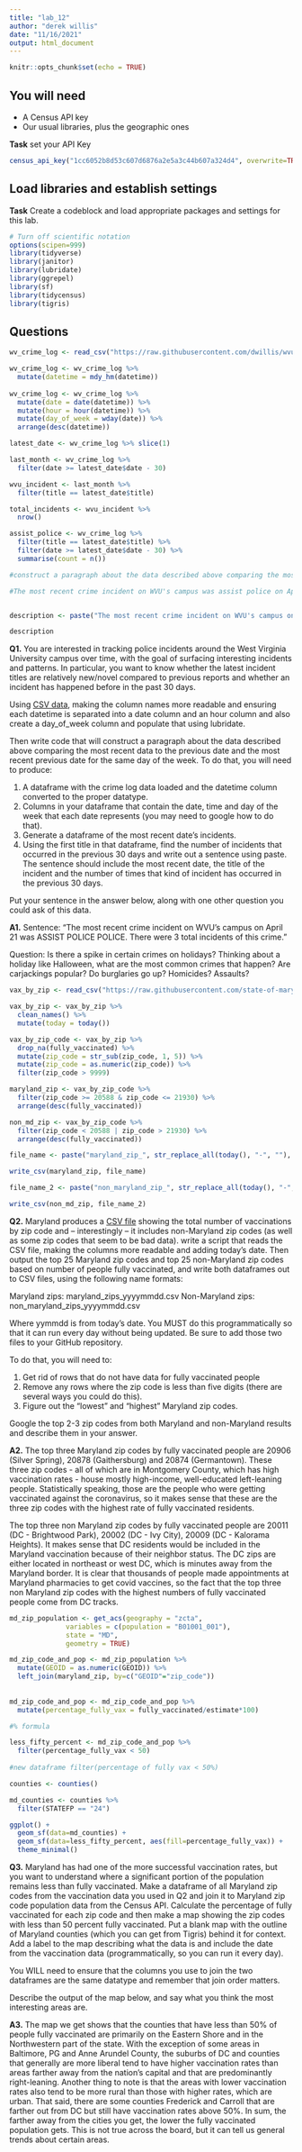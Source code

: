 ```yaml
---
title: "lab_12"
author: "derek willis"
date: "11/16/2021"
output: html_document
---
```


```r
knitr::opts_chunk$set(echo = TRUE)
```

## You will need

* A Census API key
* Our usual libraries, plus the geographic ones


**Task** set your API Key

```r
census_api_key("1cc6052b8d53c607d6876a2e5a3c44b607a324d4", overwrite=TRUE)
```

## Load libraries and establish settings

**Task** Create a codeblock and load appropriate packages and settings for this lab.

```r
# Turn off scientific notation
options(scipen=999)
library(tidyverse)
library(janitor)
library(lubridate)
library(ggrepel)
library(sf)
library(tidycensus)
library(tigris)
```

## Questions

```r
wv_crime_log <- read_csv("https://raw.githubusercontent.com/dwillis/wvu-projects/master/crime-log/crime_log.csv")

wv_crime_log <- wv_crime_log %>%
  mutate(datetime = mdy_hm(datetime))
  
wv_crime_log <- wv_crime_log %>%
  mutate(date = date(datetime)) %>%
  mutate(hour = hour(datetime)) %>%
  mutate(day_of_week = wday(date)) %>%
  arrange(desc(datetime))

latest_date <- wv_crime_log %>% slice(1)

last_month <- wv_crime_log %>%
  filter(date >= latest_date$date - 30)

wvu_incident <- last_month %>%
  filter(title == latest_date$title)

total_incidents <- wvu_incident %>%
  nrow()

assist_police <- wv_crime_log %>%
  filter(title == latest_date$title) %>%
  filter(date >= latest_date$date - 30) %>%
  summarise(count = n())

#construct a paragraph about the data described above comparing the most recent data to the previous date and the most recent previous date for the same day of the week.

#The most recent crime incident on WVU's campus was assist police on April 21 and there have been a total of 


description <- paste("The most recent crime incident on WVU's campus on ", format(latest_date$date, format="%B %d"), " was ", latest_date$title, ".", " There were ", assist_police$count, " total incidents of this crime.", sep="")

description
```

**Q1.** You are interested in tracking police incidents around the West Virginia University campus over time, with the goal of surfacing interesting incidents and patterns. In particular, you want to know whether the latest incident titles are relatively new/novel compared to previous reports and whether an incident has happened before in the past 30 days.

Using [CSV data](https://raw.githubusercontent.com/dwillis/wvu-projects/master/crime-log/crime_log.csv), making the column names more readable and ensuring each datetime is separated into a date column and an hour column and also create a day_of_week column and populate that using lubridate.

Then write code that will construct a paragraph about the data described above comparing the most recent data to the previous date and the most recent previous date for the same day of the week. To do that, you will need to produce:

1. A dataframe with the crime log data loaded and the datetime column converted to the proper datatype.
2. Columns in your dataframe that contain the date, time and day of the week that each date represents (you may need to google how to do that).
3. Generate a dataframe of the most recent date's incidents.
4. Using the first title in that dataframe, find the number of incidents that occurred in the previous 30 days and write out a sentence using paste. The sentence should include the most recent date, the title of the incident and the number of times that kind of incident has occurred in the previous 30 days.

Put your sentence in the answer below, along with one other question you could ask of this data.

**A1.** 
Sentence: "The most recent crime incident on WVU's campus on April 21 was ASSIST POLICE POLICE. There were 3 total incidents of this crime." 

Question: Is there a spike in certain crimes on holidays? Thinking about a holiday like Halloween, what are the most common crimes that happen? Are carjackings popular? Do burglaries go up? Homicides? Assaults?

```r
vax_by_zip <- read_csv("https://raw.githubusercontent.com/state-of-maryland/VaccineCSVs/master/Vax_ZIP_CODE_FirstSecondSingle_Totals_Raw.csv")

vax_by_zip <- vax_by_zip %>%
  clean_names() %>%
  mutate(today = today())

vax_by_zip_code <- vax_by_zip %>%
  drop_na(fully_vaccinated) %>%
  mutate(zip_code = str_sub(zip_code, 1, 5)) %>%
  mutate(zip_code = as.numeric(zip_code)) %>%
  filter(zip_code > 9999)

maryland_zip <- vax_by_zip_code %>%
  filter(zip_code >= 20588 & zip_code <= 21930) %>%
  arrange(desc(fully_vaccinated))

non_md_zip <- vax_by_zip_code %>%
  filter(zip_code < 20588 | zip_code > 21930) %>%
  arrange(desc(fully_vaccinated))

file_name <- paste("maryland_zip_", str_replace_all(today(), "-", ""), ".csv",  sep="")

write_csv(maryland_zip, file_name)

file_name_2 <- paste("non_maryland_zip_", str_replace_all(today(), "-", ""), ".csv",  sep="")

write_csv(non_md_zip, file_name_2)
```

**Q2.** Maryland produces a [CSV file](https://raw.githubusercontent.com/state-of-maryland/VaccineCSVs/master/Vax_ZIP_CODE_FirstSecondSingle_Totals_Raw.csv) showing the total number of vaccinations by zip code and -- interestingly -- it includes non-Maryland zip codes (as well as some zip codes that seem to be bad data). write a script that reads the CSV file, making the columns more readable and adding today's date. Then output the top 25 Maryland zip codes and top 25 non-Maryland zip codes based on number of people fully vaccinated, and write both dataframes out to CSV files, using the following name formats:

Maryland zips: maryland_zips_yyyymmdd.csv
Non-Maryland zips: non_maryland_zips_yyyymmdd.csv

Where yymmdd is from today's date. You MUST do this programmatically so that it can run every day without being updated. Be sure to add those two files to your GitHub repository.

To do that, you will need to:

1. Get rid of rows that do not have data for fully vaccinated people
2. Remove any rows where the zip code is less than five digits (there are several ways you could do this).
3. Figure out the "lowest" and "highest" Maryland zip codes.

Google the top 2-3 zip codes from both Maryland and non-Maryland results and describe them in your answer.

**A2.** 
The top three Maryland zip codes by fully vaccinated people are 20906 (Silver Spring), 20878 (Gaithersburg) and 20874 (Germantown). These three zip codes - all of which are in Montgomery County, which has high vaccination rates - house mostly high-income, well-educated left-leaning people. Statistically speaking, those are the people who were getting vaccinated against the coronavirus, so it makes sense that these are the three zip codes with the highest rate of fully vaccinated residents. 

The top three non Maryland zip codes by fully vaccinated people are 20011 (DC - Brightwood Park), 20002 (DC - Ivy City), 20009 (DC - Kalorama Heights). It makes sense that DC residents would be included in the Maryland vaccination because of their neighbor status. The DC zips are either located in northeast or west DC, which is minutes away from the Maryland border. It is clear that thousands of people made appointments at Maryland pharmacies to get covid vaccines, so the fact that the top three non Maryland zip codes with the highest numbers of fully vaccinated people come from DC tracks.

```r
md_zip_population <- get_acs(geography = "zcta", 
              variables = c(population = "B01001_001"), 
              state = "MD",
              geometry = TRUE)

md_zip_code_and_pop <- md_zip_population %>%
  mutate(GEOID = as.numeric(GEOID)) %>%
  left_join(maryland_zip, by=c("GEOID"="zip_code"))
            
            
md_zip_code_and_pop <- md_zip_code_and_pop %>%
  mutate(percentage_fully_vax = fully_vaccinated/estimate*100)

#% formula

less_fifty_percent <- md_zip_code_and_pop %>%
  filter(percentage_fully_vax < 50)
  
#new dataframe filter(percentage of fully vax < 50%)

counties <- counties()

md_counties <- counties %>%
  filter(STATEFP == "24")

ggplot() + 
  geom_sf(data=md_counties) + 
  geom_sf(data=less_fifty_percent, aes(fill=percentage_fully_vax)) +
  theme_minimal()

```

**Q3.** Maryland has had one of the more successful vaccination rates, but you want to understand where a significant portion of the population remains less than fully vaccinated. Make a dataframe of all Maryland zip codes from the vaccination data you used in Q2 and join it to Maryland zip code population data from the Census API. Calculate the percentage of fully vaccinated for each zip code and then make a map showing the zip codes with less than 50 percent fully vaccinated. Put a blank map with the outline of Maryland counties (which you can get from Tigris) behind it for context. Add a label to the map describing what the data is and include the date from the vaccination data (programmatically, so you can run it every day).

You WILL need to ensure that the columns you use to join the two dataframes are the same datatype and remember that join order matters.

Describe the output of the map below, and say what you think the most interesting areas are.

**A3.** The map we get shows that the counties that have less than 50% of people fully vaccinated are primarily on the Eastern Shore and in the Northwestern part of the state. With the exception of some areas in Baltimore, PG and Anne Arundel County, the suburbs of DC and counties that generally are more liberal tend to have higher vaccination rates than areas farther away from the nation's capital and that are predominantly right-leaning. Another thing to note is that the areas with lower vaccination rates also tend to be more rural than those with higher rates, which are urban. That said, there are some counties Frederick and Carroll that are farther out from DC but still have vaccination rates above 50%. In sum, the farther away from the cities you get, the lower the fully vaccinated population gets. This is not true across the board, but it can tell us general trends about certain areas.